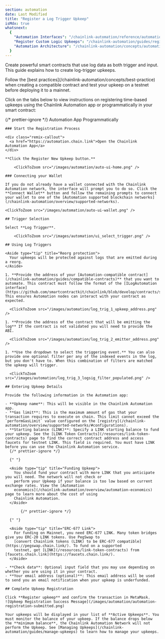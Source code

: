 ```yaml
---
section: automation
date: Last Modified
title: "Register a Log Trigger Upkeep"
isMdx: true
whatsnext:
  {
    "Automation Interfaces": "/chainlink-automation/reference/automation-interfaces",
    "Register Custom Logic Upkeeps": "/chainlink-automation/guides/register-upkeep",
    "Automation Architecture": "/chainlink-automation/concepts/automation-architecture",
  }
---
```



Create powerful smart contracts that use log data as both trigger and input. This guide explains how to create log-trigger upkeeps.

<Aside type="tip" title="Testing and best practices">
  Follow the [best practices](/chainlink-automation/concepts/best-practice) when creating a compatible contract and test
  your upkeep on a testnet before deploying it to a mainnet.
</Aside>

Click on the tabs below to view instructions on registering time-based upkeeps using the Chainlink Automation app or programmatically in your smart contract:

{/* prettier-ignore */}
<Tabs client:visible>
  <Fragment slot="tab.logtriggerUI">Automation App</Fragment>
  <Fragment slot="tab.logtriggerProgram">Programmatically</Fragment>
  <Fragment slot="panel.logtriggerUI">

    ### Start the Registration Process

    <div class="remix-callout">
      <a href="https://automation.chain.link">Open the Chainlink Automation App</a>
    </div>

    **Click the Register New Upkeep button.**

        <ClickToZoom src="/images/automation/auto-ui-home.png" />

    ### Connecting your Wallet

    If you do not already have a wallet connected with the Chainlink Automation network, the interface will prompt you to do so. Click the **Connect Wallet** button and follow the remaining prompts to connect your wallet to one of the [Automation supported blockchain networks](/chainlink-automation/overview/supported-networks).

    <ClickToZoom src="/images/automation/auto-ui-wallet.png" />

    ## Trigger Selection

    Select **Log Trigger**.

        <ClickToZoom src="/images/automation/ui_select_trigger.png" />

    ## Using Log Triggers

    <Aside type="tip" title="Reorg protection">
      Your upkeeps will be protected against logs that are emitted during a reorg.
    </Aside>

    1. **Provide the address of your [Automation-compatible contract](/chainlink-automation/guides/compatible-contracts)** that you want to automate. This contract must follow the format of the [ILogAutomation interface](https://github.com/smartcontractkit/chainlink/blob/develop/contracts/src/v0.8/automation/interfaces/ILogAutomation.sol). This ensures Automation nodes can interact with your contract as expected.

      <ClickToZoom src="/images/automation/log_trig_1_upkeep_address.png" />

    1. **Provide the address of the contract that will be emitting the log** If the contract is not validated you will need to provide the ABI.

      <ClickToZoom src="/images/automation/log_trig_2_emitter_address.png" />

    1. **Use the dropdown to select the triggering event.** You can also provide one optional filter per any of the indexed events in the log, but you don't have to. When this combination of filters are matched the upkeep will trigger.

      <ClickToZoom src="/images/automation/log_trig_3_logsig_filter_populated.png" />

    ## Entering Upkeep Details

    Provide the following information in the Automation app:

    - **Upkeep name**: This will be visible in the Chainlink Automation app.
    - **Gas limit**: This is the maximum amount of gas that your transaction requires to execute on chain. This limit cannot exceed the `performGasLimit` value configured on the [registry](/chainlink-automation/overview/supported-networks/#configurations).
    - **Starting balance (LINK)**: Specify a LINK starting balance to fund your upkeep. See the [LINK Token Contracts](/resources/link-token-contracts) page to find the correct contract address and access faucets for testnet LINK. This field is required. You must have LINK before you can use the Chainlink Automation service.
      {/* prettier-ignore */}

      {" "}

      <Aside type="tip" title="Funding Upkeep">
        You should fund your contract with more LINK that you anticipate you will need. The network will not check or
        perform your Upkeep if your balance is too low based on current exchange rates. View the [Automation
        economics](/chainlink-automation/overview/automation-economics) page to learn more about the cost of using
        Chainlink Automation.
      </Aside>

           {/* prettier-ignore */}

      {" "}

      <Aside type="tip" title="ERC-677 Link">
        For funding on Mainnet, you need ERC-677 LINK. Many token bridges give you ERC-20 LINK tokens. Use PegSwap to
        [convert Chainlink tokens (LINK) to be ERC-677 compatible](https://pegswap.chain.link/). To fund on a supported
        testnet, get [LINK](/resources/link-token-contracts) from [faucets.chain.link](https://faucets.chain.link/).
      </Aside>

    - **Check data**: Optional input field that you may use depending on whether you are using it in your contract.
    - **Your email address (optional)**: This email address will be used to send you an email notification when your upkeep is underfunded.

    ## Complete Upkeep Registration

    Click **Register upkeep** and confirm the transaction in MetaMask.
    ![Upkeep Registration Success Message](/images/automation/automation-registration-submitted.png)

    Your upkeeps will be displayed in your list of **Active Upkeeps**. You must monitor the balance of your upkeep. If the balance drops below the **minimum balance**, the Chainlink Automation Network will not perform the Upkeep. See [Managing Upkeeps](/chainlink-automation/guides/manage-upkeeps) to learn how to manage your upkeeps.

  </Fragment>
  <Fragment slot="panel.logtriggerProgram">
  </Fragment>
</Tabs>
